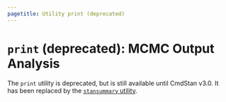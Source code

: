 ```yaml
---
pagetitle: Utility print (deprecated)
---
```


# `print` (deprecated): MCMC Output Analysis

The `print` utility is deprecated, but is still available until CmdStan v3.0.
It has been replaced by the [`stansummary` utility](stansummary.Rmd).

